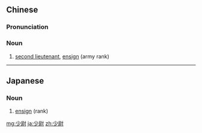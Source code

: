 ==Chinese==
{{zh-forms}}

===Pronunciation===
{{zh-pron
|m=shàowèi
|c=siu3 wai3
|h=pfs=seu-ví
|mn=qz,xm:siàu-ùi/zz:siàu-ùiⁿ
|cat=n
}}

===Noun===
{{zh-noun}}

# [[second lieutenant]], [[ensign]] (army rank)

{{zh-cat|Military}}

----

==Japanese==
{{ja-kanjitab|しょう|い|yomi=on}}

===Noun===
{{ja-noun|しょうい}}

# [[ensign]] (rank)

[[mg:少尉]]
[[ja:少尉]]
[[zh:少尉]]